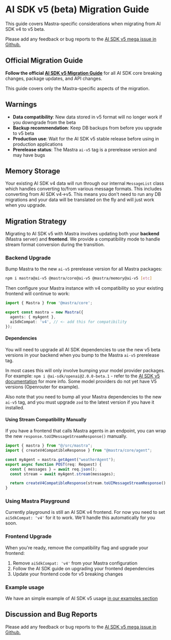 # AI SDK v5 (beta) Migration Guide

This guide covers Mastra-specific considerations when migrating from AI SDK v4 to v5 beta.

Please add any feedback or bug reports to the [AI SDK v5 mega issue in Github.](https://github.com/mastra-ai/mastra/issues/5470)

## Official Migration Guide

**Follow the official [AI SDK v5 Migration Guide](https://v5.ai-sdk.dev/docs/migration-guides/migration-guide-5-0)** for all AI SDK core breaking changes, package updates, and API changes.

This guide covers only the Mastra-specific aspects of the migration.

## Warnings

- **Data compatibility**: New data stored in v5 format will no longer work if you downgrade from the beta
- **Backup recommendation**: Keep DB backups from before you upgrade to v5 beta
- **Production use**: Wait for the AI SDK v5 stable release before using in production applications
- **Prerelease status**: The Mastra `ai-v5` tag is a prerelease version and may have bugs

## Memory Storage

Your existing AI SDK v4 data will run through our internal `MessageList` class which handles converting to/from various message formats.
This includes converting from AI SDK v4->v5. This means you don't need to run any DB migrations and your data will be translated on the fly and will just work when you upgrade.


## Migration Strategy

Migrating to AI SDK v5 with Mastra involves updating both your **backend** (Mastra server) and **frontend**.
We provide a compatibility mode to handle stream format conversion during the transition.

### Backend Upgrade

Bump Mastra to the new `ai-v5` prerelease version for all Mastra packages:

```bash npm2yarn copy
npm i mastra@ai-v5 @mastra/core@ai-v5 @mastra/memory@ai-v5 [etc]
```

Then configure your Mastra instance with v4 compatibility so your existing frontend will continue to work:

```typescript
import { Mastra } from '@mastra/core';

export const mastra = new Mastra({
  agents: { myAgent },
  aiSdkCompat: 'v4', // <- add this for compatibility
});
```

#### Dependencies

You will need to upgrade all AI SDK dependencies to use the new v5 beta versions in your backend when you bump to the Mastra `ai-v5` prerelease tag.

In most cases this will only involve bumping your model provider packages. For example: `npm i @ai-sdk/openai@2.0.0-beta.1` - refer to the [AI SDK v5 documentation](https://v5.ai-sdk.dev/docs/migration-guides/migration-guide-5-0) for more info. Some model providers do not yet have V5 versions (Openrouter for example).

Also note that you need to bump all your Mastra dependencies to the new `ai-v5` tag, and you must upgrade `zod` to the latest version if you have it installed.

#### Using Stream Compatibility Manually

If you have a frontend that calls Mastra agents in an endpoint, you can wrap the new `response.toUIMessageStreamResponse()` manually.

```ts
import { mastra } from "@/src/mastra";
import { createV4CompatibleResponse } from "@mastra/core/agent";

const myAgent = mastra.getAgent("weatherAgent");
export async function POST(req: Request) {
  const { messages } = await req.json();
  const stream = await myAgent.stream(messages);

  return createV4CompatibleResponse(stream.toUIMessageStreamResponse().body!);
}
```

### Using Mastra Playground

Currently playground is still an AI SDK v4 frontend. For now you need to set `aiSdkCompat: 'v4'` for it to work.
We'll handle this automatically for you soon.

### Frontend Upgrade

When you're ready, remove the compatibility flag and upgrade your frontend:

1. Remove `aiSdkCompat: 'v4'` from your Mastra configuration
2. Follow the AI SDK guide on upgrading your frontend dependencies
3. Update your frontend code for v5 breaking changes

### Example usage

We have an simple example of AI SDK v5 usage [in our examples section](https://github.com/mastra-ai/mastra/tree/main/examples/ai-sdk-v5)

## Discussion and Bug Reports

Please add any feedback or bug reports to the [AI SDK v5 mega issue in Github.](https://github.com/mastra-ai/mastra/issues/5470)

